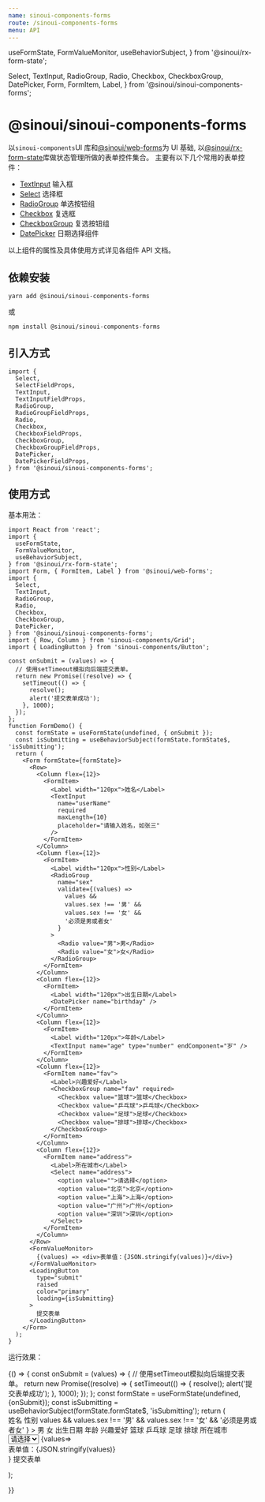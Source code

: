 ```yaml
---
name: sinoui-components-forms
route: /sinoui-components-forms
menu: API
---
```


  useFormState,
  FormValueMonitor,
  useBehaviorSubject,
} from '@sinoui/rx-form-state';

  Select,
  TextInput,
  RadioGroup,
  Radio,
  Checkbox,
  CheckboxGroup,
  DatePicker,
  Form,
  FormItem,
  Label,
} from '@sinoui/sinoui-components-forms';

# @sinoui/sinoui-components-forms

以`sinoui-components`UI 库和[@sinoui/web-forms](https://github.com/sinoui/sinoui-forms/tree/master/packages/web-forms)为 UI 基础,
以[@sinoui/rx-form-state](https://github.com/sinoui/sinoui-forms/tree/master/packages/rx-form-state)库做状态管理所做的表单控件集合。
主要有以下几个常用的表单控件：

- [TextInput](/text-input) 输入框
- [Select](/select) 选择框
- [RadioGroup](/radio-group) 单选按钮组
- [Checkbox](/checkbox) 复选框
- [CheckboxGroup](/checkbox-group) 复选按钮组
- [DatePicker](/datepicker) 日期选择组件

以上组件的属性及具体使用方式详见各组件 API 文档。

## 依赖安装

```shell
yarn add @sinoui/sinoui-components-forms
```

或

```shell
npm install @sinoui/sinoui-components-forms
```

## 引入方式

```tsx
import {
  Select,
  SelectFieldProps,
  TextInput,
  TextInputFieldProps,
  RadioGroup,
  RadioGroupFieldProps,
  Radio,
  Checkbox,
  CheckboxFieldProps,
  CheckboxGroup,
  CheckboxGroupFieldProps,
  DatePicker,
  DatePickerFieldProps,
} from '@sinoui/sinoui-components-forms';
```

## 使用方式

基本用法：

```tsx
import React from 'react';
import {
  useFormState,
  FormValueMonitor,
  useBehaviorSubject,
} from '@sinoui/rx-form-state';
import Form, { FormItem, Label } from '@sinoui/web-forms';
import {
  Select,
  TextInput,
  RadioGroup,
  Radio,
  Checkbox,
  CheckboxGroup,
  DatePicker,
} from '@sinoui/sinoui-components-forms';
import { Row, Column } from 'sinoui-components/Grid';
import { LoadingButton } from 'sinoui-components/Button';

const onSubmit = (values) => {
  // 使用setTimeout模拟向后端提交表单。
  return new Promise((resolve) => {
    setTimeout(() => {
      resolve();
      alert('提交表单成功');
    }, 1000);
  });
};
function FormDemo() {
  const formState = useFormState(undefined, { onSubmit });
  const isSubmitting = useBehaviorSubject(formState.formState$, 'isSubmitting');
  return (
    <Form formState={formState}>
      <Row>
        <Column flex={12}>
          <FormItem>
            <Label width="120px">姓名</Label>
            <TextInput
              name="userName"
              required
              maxLength={10}
              placeholder="请输入姓名，如张三"
            />
          </FormItem>
        </Column>
        <Column flex={12}>
          <FormItem>
            <Label width="120px">性别</Label>
            <RadioGroup
              name="sex"
              validate={(values) =>
                values &&
                values.sex !== '男' &&
                values.sex !== '女' &&
                '必须是男或者女'
              }
            >
              <Radio value="男">男</Radio>
              <Radio value="女">女</Radio>
            </RadioGroup>
          </FormItem>
        </Column>
        <Column flex={12}>
          <FormItem>
            <Label width="120px">出生日期</Label>
            <DatePicker name="birthday" />
          </FormItem>
        </Column>
        <Column flex={12}>
          <FormItem>
            <Label width="120px">年龄</Label>
            <TextInput name="age" type="number" endComponent="岁" />
          </FormItem>
        </Column>
        <Column flex={12}>
          <FormItem name="fav">
            <Label>兴趣爱好</Label>
            <CheckboxGroup name="fav" required>
              <Checkbox value="篮球">篮球</Checkbox>
              <Checkbox value="乒乓球">乒乓球</Checkbox>
              <Checkbox value="足球">足球</Checkbox>
              <Checkbox value="排球">排球</Checkbox>
            </CheckboxGroup>
          </FormItem>
        </Column>
        <Column flex={12}>
          <FormItem name="address">
            <Label>所在城市</Label>
            <Select name="address">
              <option value="">请选择</option>
              <option value="北京">北京</option>
              <option value="上海">上海</option>
              <option value="广州">广州</option>
              <option value="深圳">深圳</option>
            </Select>
          </FormItem>
        </Column>
      </Row>
      <FormValueMonitor>
        {(values) => <div>表单值：{JSON.stringify(values)}</div>}
      </FormValueMonitor>
      <LoadingButton
        type="submit"
        raised
        color="primary"
        loading={isSubmitting}
      >
        提交表单
      </LoadingButton>
    </Form>
  );
}
```

运行效果：

<Playground>
  {() => {
    const onSubmit = (values) => {
        // 使用setTimeout模拟向后端提交表单。
        return new Promise((resolve) => {
            setTimeout(() => {
             resolve();
            alert('提交表单成功');
            }, 1000);
        });
    };
    const formState = useFormState(undefined,{onSubmit});
    const isSubmitting = useBehaviorSubject(formState.formState$, 'isSubmitting');
    return (
      <Form formState={formState} colon >
        <Row>
          <Column flex={12}>
            <FormItem>
              <Label width="120px">姓名</Label>
              <TextInput
                name="userName"
                required
                maxLength={10}
                placeholder="请输入姓名，如张三"
              />
            </FormItem>
          </Column>
          <Column flex={12}>
            <FormItem>
              <Label width="120px">性别</Label>
              <RadioGroup
              name="sex"
              validate={(values) =>
                values && values.sex !== '男' && values.sex !== '女' && '必须是男或者女'
              }
            >
              <Radio value="男">男</Radio>
              <Radio value="女">女</Radio>
            </RadioGroup>
            </FormItem>
          </Column>
          <Column flex={12}>
            <FormItem>
              <Label width="120px">出生日期</Label>
              <DatePicker name="birthday"/>
            </FormItem>
          </Column>
          <Column flex={12}>
            <FormItem>
              <Label width="120px">年龄</Label>
              <TextInput name="age" type="number" endComponent="岁"/>
            </FormItem>
          </Column>
          <Column flex={12}>
          <FormItem name="fav">
            <Label>兴趣爱好</Label>
            <CheckboxGroup name="fav" required>
              <Checkbox value="篮球">篮球</Checkbox>
              <Checkbox value="乒乓球">乒乓球</Checkbox>
              <Checkbox value="足球">足球</Checkbox>
              <Checkbox value="排球">排球</Checkbox>
            </CheckboxGroup>
          </FormItem>
        </Column>
        <Column flex={12}>
          <FormItem name="address">
            <Label>所在城市</Label>
            <Select name="address">
              <option value="">请选择</option>
              <option value="北京">北京</option>
              <option value="上海">上海</option>
              <option value="广州">广州</option>
              <option value="深圳">深圳</option>
            </Select>
          </FormItem>
        </Column>
        </Row>
        <FormValueMonitor>
            {values=><div>表单值：{JSON.stringify(values)}</div>}
        </FormValueMonitor>
        <LoadingButton type="submit" raised color="primary" loading={isSubmitting} >提交表单</LoadingButton>
      </Form>
    );

}}

</Playground>
